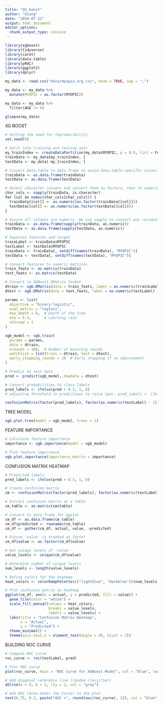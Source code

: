 ```yaml
---
title: "XG_boost"
author: "Giang"
date: "2024-07-22"
output: html_document
editor_options: 
  chunk_output_type: console
---
```


```r

library(xgboost)
library(tidyverse)
library(caret)
library(data.table)
library(pROC)
library(ggplot2)
library(dplyr)
```

```r

my_data <- read.csv("data/myopia_org.csv", head = TRUE, sep = ";")

my_data <- my_data %>% 
  mutate(MYOPIC = as.factor(MYOPIC))

my_data <- my_data %>% 
  filter(AGE != 9)

glimpse(my_data)

```


XG BOOST
```r

# Setting the seed for reproducibility
set.seed(0)

# Split into training and testing sets
my_trainIndex <- createDataPartition(my_data$MYOPIC, p = 0.8, list = FALSE)
trainData <- my_data[my_trainIndex, ]
testData <- my_data[-my_trainIndex, ]

# Convert data.table to data.frame to avoid data.table-specific issues
trainData <- as.data.frame(trainData)
testData <- as.data.frame(testData)

# Detect character columns and convert them to factors, then to numeric
char_cols <- sapply(trainData, is.character)
for (col in names(char_cols[char_cols])) {
  trainData[[col]] <- as.numeric(as.factor(trainData[[col]]))
  testData[[col]] <- as.numeric(as.factor(testData[[col]]))
}

# Ensure all columns are numeric. We use sapply to convert any residual non-numeric columns
trainData <- as.data.frame(sapply(trainData, as.numeric))
testData <- as.data.frame(sapply(testData, as.numeric))

# Separate features and target
trainLabel <- trainData$MYOPIC
testLabel <- testData$MYOPIC
trainData <- trainData[, setdiff(names(trainData), "MYOPIC")]
testData <- testData[, setdiff(names(testData), "MYOPIC")]

# Convert features to numeric matrices
train_feats <- as.matrix(trainData)
test_feats <- as.matrix(testData)

# Convert to XGBoost DMatrix format
dtrain <- xgb.DMatrix(data = train_feats, label = as.numeric(trainLabel) - 1)
dtest <- xgb.DMatrix(data = test_feats, label = as.numeric(testLabel) - 1)

params <- list(
  objective = "binary:logistic",
  eval_metric = "logloss",
  max_depth = 6,  # Depth of the tree
  eta = 0.3,      # Learning rate
  nthread = 2
)

xgb_model <- xgb.train(
  params = params,
  data = dtrain,
  nrounds = 100,  # Number of boosting rounds
  watchlist = list(train = dtrain, test = dtest),
  early_stopping_rounds = 10  # Early stopping if no improvement
)

# Predict on test data
pred <- predict(xgb_model, newdata = dtest)

# Convert probabilities to class labels
pred_labels <- ifelse(pred > 0.3, 1, 0)
# adjusting threshold in predictions to raise spec: pred_labels <- ifelse(pred > 0.3, 1, 0) 

confusionMatrix(factor(pred_labels), factor(as.numeric(testLabel) - 1))
```

TREE MODEL
```r
xgb.plot.tree(model = xgb_model, trees = 1)
```


FEATURE IMPORTANCE
```r

# Calculate feature importance
importance <- xgb.importance(model = xgb_model)

# Plot feature importance
xgb.plot.importance(importance_matrix = importance)

```

CONFUSION MATRIX HEATMAP
```r
# Predicted labels
pred_labels <- ifelse(pred > 0.3, 1, 0)

# Create confusion matrix
cm <- confusionMatrix(factor(pred_labels), factor(as.numeric(testLabel) - 1))

# Extract confusion matrix as a table
cm_table <- as.matrix(cm$table)

# Convert to data frame for ggplot
cm_df <- as.data.frame(cm_table)
cm_df$predicted <- rownames(cm_table)
cm_df <- gather(cm_df, actual, value, -predicted)

# Ensure 'value' is treated as factor
cm_df$value <- as.factor(cm_df$value)

# Get unique levels of 'value'
value_levels <- unique(cm_df$value)

# Determine number of unique levels
num_levels <- length(value_levels)

# Define colors for the heatmap
heat_colors <- colorRampPalette(c("lightblue", "darkblue"))(num_levels)

# Plot confusion matrix as heatmap
ggplot(cm_df, aes(x = actual, y = predicted, fill = value)) +
  geom_tile(color = "white") +
  scale_fill_manual(values = heat_colors,
                    breaks = value_levels,
                    labels = value_levels) +
  labs(title = "Confusion Matrix Heatmap",
       x = "Actual",
       y = "Predicted") +
  theme_minimal() +
  theme(axis.text.x = element_text(angle = 45, hjust = 1))


```


BUILDING ROC CURVE 
```r

# Compute ROC curve
roc_curve <- roc(testLabel, pred)

# Plot ROC curve
plot(roc_curve, main = "ROC Curve for XGBoost Model", col = "blue", lwd = 2)

# Add diagonal reference line (random classifier)
abline(a = 0, b = 1, lty = 2, col = "gray")

# Add AUC (Area Under the Curve) to the plot
text(0.75, 0.2, paste("AUC =", round(auc(roc_curve), 2)), col = "blue", cex = 1.5)
```

